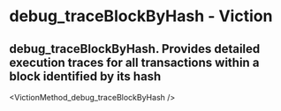 # debug_traceBlockByHash - Viction

## debug_traceBlockByHash. Provides detailed execution traces for all transactions within a block identified by its hash


<VictionMethod_debug_traceBlockByHash />
